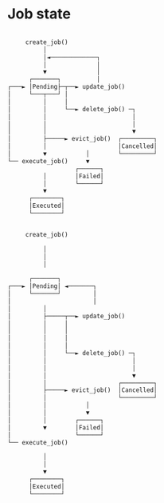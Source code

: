# Job state


```rust

     create_job()
          │
          │◄─────────────┐
          │              │
          ▼              │
      ┌───────┐          │
┌───► │Pending├─┬──► update_job()
│     └───┬───┘ │
│         │     │
│         │     └──► delete_job() ─┐
│         │                        │
│         │                        │
│         │                        ▼
│         ├─────► evict_job()  ┌─────────┐
│         │                    │Cancelled│
│         ▼           │        └─────────┘
└── execute_job()     ▼
                   ┌──────┐
          │        │Failed│
          │        └──────┘
          ▼
      ┌────────┐
      │Executed│
      └────────┘

```





```rust

     create_job()

          │
          │
          │
          
      ┌───────┐
┌───► │Pending│ ◄───────┐
│     └───────┘         │
│                       │
│         │
│         ├─────┬──► update_job()
│         │     │
│         │     │
│         │     │
│         │     │
│         │     └──► delete_job() ─┐
│         │                        │
│         │                        │
│         │                        ▼
│         │                    ┌─────────┐
│         ├─────► evict_job()  │Cancelled│
│         │                    └─────────┘
│         │           │
│         │           ▼
│         │        ┌──────┐
│         ▼        │Failed│
│                  └──────┘
└── execute_job()

          │
          │
          ▼
      ┌────────┐
      │Executed│
      └────────┘
```